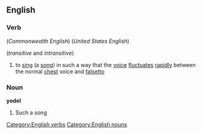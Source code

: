 ==English==
===Verb===
{{en-infl-reg-consonant|yodel||l}} (''Commonwealth English'')
{{en-infl-reg-consonant|yodel||}} (''United States English'')

(''transitive'' and ''intransitive'')
#to [[sing]] (a [[song]]) in such a way that the [[voice]] [[fluctuate]]s [[rapidly]] between the normal [[chest]] voice and [[falsetto]]
===Noun===
'''yodel'''
#Such a song
[[Category:English verbs]]
[[Category:English nouns]]